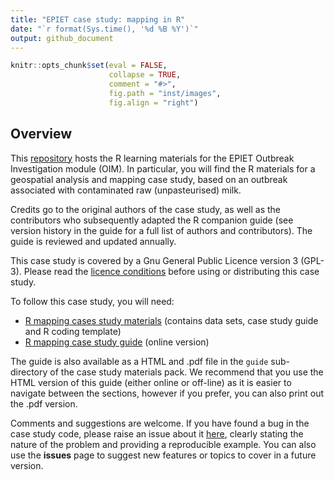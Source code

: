 ```yaml
---
title: "EPIET case study: mapping in R"
date: "`r format(Sys.time(), '%d %B %Y')`"
output: github_document
---
```


<!-- README.md is generated from README.Rmd. Please edit that file -->

```r
knitr::opts_chunk$set(eval = FALSE, 
                      collapse = TRUE, 
                      comment = "#>", 
                      fig.path = "inst/images", 
                      fig.align = "right") 
```


## Overview

This [repository](https://github.com/EPIET/OutbreakInvestigation/tree/master/Mapping) hosts the R learning materials for the EPIET Outbreak Investigation module (OIM).  In particular, you will find the R materials for a geospatial analysis and mapping case study, based on an outbreak associated with contaminated raw (unpasteurised) milk.

Credits go to the original authors of the case study, as well as the contributors who subsequently adapted the R companion guide (see version history in the guide for a full list of authors and contributors).  The guide is reviewed and updated annually.

This case study is covered by a Gnu General Public Licence version 3 (GPL-3).  Please read the [licence conditions](https://github.com/EPIET/OutbreakInvestigation/blob/master/LICENSE) before using or distributing this case study.

To follow this case study, you will need:

   + [R mapping cases study materials](https://github.com/EPIET/OutbreakInvestigation/raw/master/Mapping/Mapping_R_casestudy.zip) (contains data sets, case study guide and R coding template)
   + [R mapping case study guide ](https://epiet.github.io/OutbreakInvestigations/Mapping_R_guide.html) (online version)

The guide is also available as a HTML and .pdf file in the `guide` sub-directory of the case study materials pack.  We recommend that you use the HTML version of this guide (either online or off-line) as it is easier to navigate between the sections, however if you prefer, you can also print out the .pdf version.


Comments and suggestions are welcome.  If you have found a bug in the case study code, please raise an issue about it [here](https://github.com/EPIET/OutbreakInvestigation/issues), clearly stating the nature of the problem and providing a reproducible example. You can also use the **issues** page to suggest new features or topics to cover in a future version. 